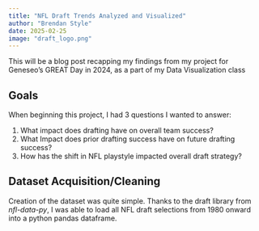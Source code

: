 ```yaml
---
title: "NFL Draft Trends Analyzed and Visualized"
author: "Brendan Style"
date: 2025-02-25
image: "draft_logo.png"
---
```


This will be a blog post recapping my findings from my project for Geneseo's
GREAT Day in 2024, as a part of my Data Visualization class

## Goals
When beginning this project, I had 3 questions I wanted to answer:

1. What impact does drafting have on overall team success?
2. What Impact does prior drafting success have on future drafting success?
3. How has the shift in NFL playstyle impacted overall draft strategy?

## Dataset Acquisition/Cleaning

Creation of the dataset was quite simple. Thanks to the draft library from *nfl-data-py*, I was able to load all NFL draft selections from 1980 onward into a python pandas dataframe.